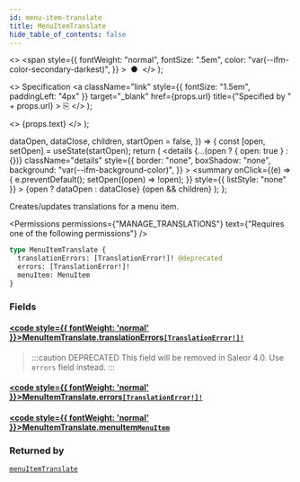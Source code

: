 ```yaml
---
id: menu-item-translate
title: MenuItemTranslate
hide_table_of_contents: false
---
```


  <>
    <span
      style={{
        fontWeight: "normal",
        fontSize: ".5em",
        color: "var(--ifm-color-secondary-darkest)",
      }}
    >
      &nbsp;●&nbsp;
    </span>
  </>
);

  <>
    Specification
    <a
      className="link"
      style={{ fontSize: "1.5em", paddingLeft: "4px" }}
      target="\_blank"
      href={props.url}
      title={"Specified by " + props.url}
    >
      ⎘
    </a>
  </>
);

  <>
    <span className={props.class}>{props.text}</span>
  </>
);


  dataOpen,
  dataClose,
  children,
  startOpen = false,
}) => {
  const [open, setOpen] = useState(startOpen);
  return (
    <details
      {...(open ? { open: true } : {})}
      className="details"
      style={{
        border: "none",
        boxShadow: "none",
        background: "var(--ifm-background-color)",
      }}
    >
      <summary
        onClick={(e) => {
          e.preventDefault();
          setOpen((open) => !open);
        }}
        style={{ listStyle: "none" }}
      >
        {open ? dataOpen : dataClose}
      </summary>
      {open && children}
    </details>
  );
};

Creates/updates translations for a menu item.

<Permissions
  permissions={"MANAGE_TRANSLATIONS"}
  text={"Requires one of the following permissions"}
/>

```graphql
type MenuItemTranslate {
  translationErrors: [TranslationError!]! @deprecated
  errors: [TranslationError!]!
  menuItem: MenuItem
}
```

### Fields

#### [<code style={{ fontWeight: 'normal' }}>MenuItemTranslate.<b>translationErrors</b></code>](#)<Bullet />[`[TranslationError!]!`](../../../api-reference/miscellaneous/objects/translation-error) <Badge class="badge badge--deprecated badge--secondary" text="deprecated"/> <Badge class="badge badge--secondary" text="non-null"/> <Badge class="badge badge--secondary" text="object"/>

> :::caution DEPRECATED
> This field will be removed in Saleor 4.0. Use `errors` field instead.
> :::

#### [<code style={{ fontWeight: 'normal' }}>MenuItemTranslate.<b>errors</b></code>](#)<Bullet />[`[TranslationError!]!`](../../../api-reference/miscellaneous/objects/translation-error) <Badge class="badge badge--secondary" text="non-null"/> <Badge class="badge badge--secondary" text="object"/>

>

#### [<code style={{ fontWeight: 'normal' }}>MenuItemTranslate.<b>menuItem</b></code>](#)<Bullet />[`MenuItem`](../../../api-reference/menu/objects/menu-item) <Badge class="badge badge--secondary" text="object"/>

>

### Returned by

[`menuItemTranslate`](../../../api-reference/menu/mutations/menu-item-translate) <Badge class="badge badge--secondary" text="mutation"/>

